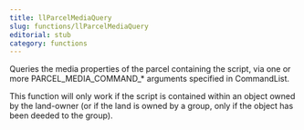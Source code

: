 ```yaml
---
title: llParcelMediaQuery
slug: functions/llParcelMediaQuery
editorial: stub
category: functions
---
```


<LSLFunction name="llParcelMediaQuery"/>

Queries the media properties of the parcel containing the script, via one or more PARCEL_MEDIA_COMMAND_* arguments specified in CommandList.

This function will only work if the script is contained within an object owned by the land-owner (or if the land is owned by a group, only if the object has been deeded to the group).
